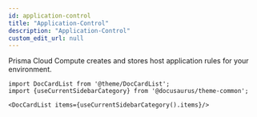 ```yaml
---
id: application-control
title: "Application-Control"
description: "Application-Control"
custom_edit_url: null
---
```




Prisma Cloud Compute creates and stores host application rules for your environment.



```mdx-code-block
import DocCardList from '@theme/DocCardList';
import {useCurrentSidebarCategory} from '@docusaurus/theme-common';

<DocCardList items={useCurrentSidebarCategory().items}/>
```
      